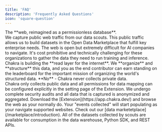 ```yaml
---
title: 'FAQ'
description: 'Frequently Asked Questions'
icon: 'square-question'
---
```


<Accordion title='What is Chakra?'>
  The **web, reimagined as a permissionless database**. <br />
  We capture public web traffic from our data scouts. This public traffic allows
  us to build datasets in the Open Data Marketplace that fulfill key enterprise needs.
</Accordion>

<Accordion title='Why should I contribute?'>
  The web is open but extremely difficult for AI companies to navigate. It's
  cost prohibitive and technically challenging for these organizations to gather
  the data they need to run training and inference. <br />
  Chakra is building the **read layer for the internet**. We **organize** and **structure**
  this data, and you as the end contributor can earn standing on the leaderboard
  for the important mission of organizing the world's structured data.
</Accordion>

<Accordion title='Does Chakra collect any private data?'>
  **No** - Chakra never collects private data. <br />
  Chakra only collects public data and all permissions for data mapping can be configured
  explicitly in the setting page of the Extension. We undergo complete security audits
  and all data that is captured is anonymized and aggregated.
</Accordion>

<Accordion title='How do I get started?'>
  Download the [Extension](https://app.chakra.dev/) and browse the web as your
  normally do. Your "events collected" will start populating as your navigate
  supported websites.
</Accordion>

<Accordion title='How can I access mapped data as an enterprise?'>
  Check out our [data marketetplace](/marketplace/introduction). All of the
  datasets collected by scouts are available for consumption in the data
  warehouse, Python SDK, and REST APIs.
</Accordion>
